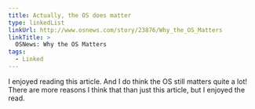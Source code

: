 ```yaml
---
title: Actually, the OS does matter
type: linkedList
linkUrl: http://www.osnews.com/story/23876/Why_the_OS_Matters
linkTitle: >
  OSNews: Why the OS Matters
tags:
  - Linked
---
```


I enjoyed reading this article. And I do think the OS still matters quite a lot! There are more reasons I think that than just this article, but I enjoyed the read.
